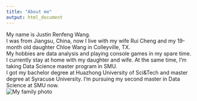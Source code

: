 ---
title: "About me"
output: html_document
---

My name is Justin Renfeng Wang.    
I was from Jiangsu, China, now I live with my wife Rui Cheng and my 19-month old daughter Chloe Wang in Colleyville, TX.    
My hobbies are data analysis and playing console games in my spare time.    
I currently stay at home with my daughter and wife. At the same time, I'm taking Data Science master program in SMU.      
I got my bachelor degree at Huazhong University of Sci&Tech and master degree at Syracuse University. I'm pursuing my second master in Data Science at SMU now.     
![My family photo](C:\Users\wrf0\Documents\SMU Data Science Program\Doing Data Science\Week 12 Web pages and R Shiny\Introduction of myself\Introduction\A06I9286.jpg)     

